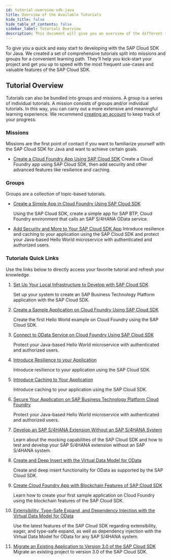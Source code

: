 ```yaml
---
id: tutorial-overview-sdk-java
title: Overview of the Available Tutorials
hide_title: false
hide_table_of_contents: false
sidebar_label: Tutorials Overview
description: This document will give you an overview of the different tutorials for the SAP Cloud SDK for Java.
---
```


To give you a quick and easy start to developing with the SAP Cloud SDK for Java.
We created a set of comprehensive tutorials split into missions and groups for a convenient learning path.
They'll help you kick-start your project and get you up to speed with the most frequent use-cases and valuable features of the SAP Cloud SDK.

## Tutorial Overview

Tutorials can also be bundled into groups and missions.
A group is a series of individual tutorials.
A mission consists of groups and/or individual tutorials.
In this way, you can carry out a more extensive and meaningful learning experience.
We recommend [creating an account](https://developers.sap.com/bin/fiji/es/login.sapdxdevs.html) to keep track of your progress.

### Missions

Missions are the first point of contact if you want to familiarize yourself with the SAP Cloud SDK for Java and want to achieve certain goals.

- [Create a Cloud Foundry App Using SAP Cloud SDK](https://developers.sap.com/mission.cloudsdk-cf-app.html)
  Create a Cloud Foundry app using SAP Cloud SDK, then add security and other advanced features like resilience and caching.

### Groups

Groups are a collection of topic-based tutorials.

- [Create a Simple App in Cloud Foundry Using SAP Cloud SDK](https://developers.sap.com/group.s4sdk-cloud-foundry.html)

  Using the SAP Cloud SDK, create a simple app for SAP BTP, Cloud Foundry environment that calls an SAP S/4HANA OData service.

- [Add Security and More to Your SAP Cloud SDK App](https://developers.sap.com/group.cloudsdk-more-features.html)
  Introduce resilience and caching to your application using the SAP Cloud SDK and protect your Java-based Hello World microservice with authenticated and authorized users.

### Tutorials Quick Links

Use the links below to directly access your favorite tutorial and refresh your knowledge.

1. [Set Up Your Local Infrastructure to Develop with SAP Cloud SDK](https://developers.sap.com/tutorials/s4sdk-setup.html)

   Set up your system to create an SAP Business Technology Platform application with the SAP Cloud SDK.

2. [Create a Sample Application on Cloud Foundry Using SAP Cloud SDK](https://developers.sap.com/tutorials/s4sdk-cloud-foundry-sample-application.html)

   Create the first Hello World example on Cloud Foundry using the SAP Cloud SDK.

3. [Connect to OData Service on Cloud Foundry Using SAP Cloud SDK](https://developers.sap.com/tutorials/s4sdk-odata-service-cloud-foundry.html)

   Protect your Java-based Hello World microservice with authenticated and authorized users.

4. [Introduce Resilience to your Application](https://developers.sap.com/tutorials/s4sdk-resilience.html)

   Introduce resilience to your application using the SAP Cloud SDK.

5. [Introduce Caching to Your Application](https://developers.sap.com/tutorials/s4sdk-caching.html)

   Introduce caching to your application using the SAP Cloud SDK.

6. [Secure Your Application on SAP Business Technology Platform Cloud Foundry](https://developers.sap.com/tutorials/s4sdk-secure-cloudfoundry.html)

   Protect your Java-based Hello World microservice with authenticated and authorized users.

7. [Develop an SAP S/4HANA Extension Without an SAP S/4HANA System](https://developers.sap.com/tutorials/cloudsdk-mocking-capabilities.html)

   Learn about the mocking capabilities of the SAP Cloud SDK and how to test and develop your SAP S/4HANA extension without an SAP S/4HANA system.

8. [Create and Deep Insert with the Virtual Data Model for OData](https://developers.sap.com/tutorials/cloudsdk-virtual-data-model-odata.html)

   Create and deep insert functionality for OData as supported by the SAP Cloud SDK.

9. [Create Cloud Foundry App with Blockchain Features of SAP Cloud SDK](https://developers.sap.com/tutorials/blockchain-sdk-sample.html)

   Learn how to create your first sample application on Cloud Foundry using the blockchain features of the SAP Cloud SDK.

10. [Extensibility, Type-Safe Expand, and Dependency Injection with the Virtual Data Model for OData](https://developers.sap.com/tutorials/cloudsdk-extensibility-type-safe-expand.html)

    Use the latest features of the SAP Cloud SDK regarding extensibility, eager, and type-safe expand, as well as dependency injection with the Virtual Data Model for OData for any SAP S/4HANA system.

11. [Migrate an Existing Application to Version 3.0 of the SAP Cloud SDK](https://developers.sap.com/tutorials/s4sdk-migration-v3.html)
    Migrate an existing project to version 3.0 of the SAP Cloud SDK.
